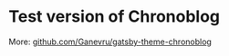 # Test version of Chronoblog

More: [github.com/Ganevru/gatsby-theme-chronoblog](https://github.com/Ganevru/gatsby-theme-chronoblog)

<p>&nbsp;</p>

<FeedSearch />
<Tags showAllTagsButton={false} />
<FeedItems />
